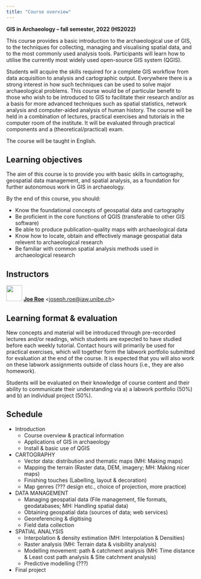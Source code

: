 ```yaml
---
title: "Course overview"
---
```


**GIS in Archaeology – fall semester, 2022 (HS2022)**

This course provides a basic introduction to the archaeological use of GIS, to the techniques for collecting, managing and visualising spatial data, and to the most commonly used analysis tools. Participants will learn how to utilise the currently most widely used open-source GIS system (QGIS).

Students will acquire the skills required for a complete GIS workflow from data acquisition to analysis and cartographic output. Everywhere there is a strong interest in how such techniques can be used to solve major archaeological problems. This course would be of particular benefit to those who wish to be introduced to GIS to facilitate their research and/or as a basis for more advanced techniques such as spatial statistics, network analysis and computer-aided analysis of human history. The course will be held in a combination of lectures, practical exercises and tutorials in the computer room of the institute. It will be evaluated through practical components and a (theoretical/practical) exam.

The course will be taught in English.

## Learning objectives

The aim of this course is to provide you with basic skills in cartography, geospatial data management, and spatial analysis, as a foundation for further autonomous work in GIS in archaeology.

By the end of this course, you should:

* Know the foundational concepts of geospatial data and cartography
* Be proficient in the core functions of QGIS (transferable to other GIS software)
* Be able to produce publication-quality maps with archaeological data
* Know how to locate, obtain and effectively manage geospatial data relevent to archaeological research
* Be familiar with common spatial analysis methods used in archaeological research

## Instructors

![](images/joe_roe.png){width=3em}
**[Joe Roe](https://www.iaw.unibe.ch/about_us/arp__pa_personen/ma_roe_joe/index_eng.html)** <<joseph.roe@iaw.unibe.ch>>

## Learning format & evaluation

New concepts and material will be introduced through pre-recorded lectures and/or readings, which students are expected to have studied before each weekly tutorial.
Contact hours will primarily be used for practical exercises, which will together form the labwork portfolio submitted for evaluation at the end of the course.
It is expected that you will also work on these labwork assignments outside of class hours (i.e., they are also homework).

Students will be evaluated on their knowledge of course content and their ability to communicate their understanding via a) a labwork portfolio (50%) and b) an individual project (50%).

## Schedule

* Introduction
  * Course overview & practical information
  * Applications of GIS in archaeology
  * Install & basic use of QGIS
* CARTOGRAPHY
  * Vector data: distribution and thematic maps (MH: Making maps)
  * Mapping the terrain (Raster data, DEM, imagery; MH: Making nicer maps)
  * Finishing touches (Labelling, layout & decoration)
  * Map genres (??? design etc., choice of projection, more practice)
* DATA MANAGEMENT
  * Managing geospatial data (File management, file formats, geodatabases; MH: Handling spatial data)
  * Obtaining geospatial data (sources of data; web services)
  * Georeferencing & digitising
  * Field data collection
* SPATIAL ANALYSIS
  * Interpolation & density estimation (MH: Interpolation & Densities)
  * Raster analysis (MH: Terrain data & visibility analysis)
  * Modelling movement: path & catchment analysis (MH: Time distance & Least cost path analysis & Site catchment analysis)
  * Predictive modelling (???)
* Final project
